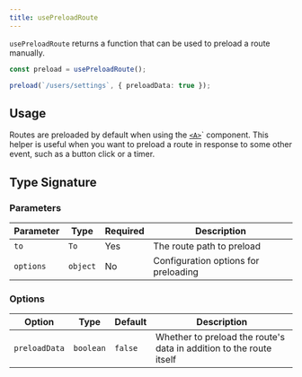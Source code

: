 ```yaml
---
title: usePreloadRoute
---
```


`usePreloadRoute` returns a function that can be used to preload a route manually.

```ts
const preload = usePreloadRoute();

preload(`/users/settings`, { preloadData: true });
```

## Usage

Routes are preloaded by default when using the [`<A>`](/solid-router/reference/components/a)` component.
This helper is useful when you want to preload a route in response to some other event, such as a button click or a timer.

## Type Signature

### Parameters

| Parameter | Type     | Required | Description                          |
| --------- | -------- | -------- | ------------------------------------ |
| `to`      | `To`     | Yes      | The route path to preload            |
| `options` | `object` | No       | Configuration options for preloading |

### Options

| Option        | Type      | Default | Description                                                         |
| ------------- | --------- | ------- | ------------------------------------------------------------------- |
| `preloadData` | `boolean` | `false` | Whether to preload the route's data in addition to the route itself |
